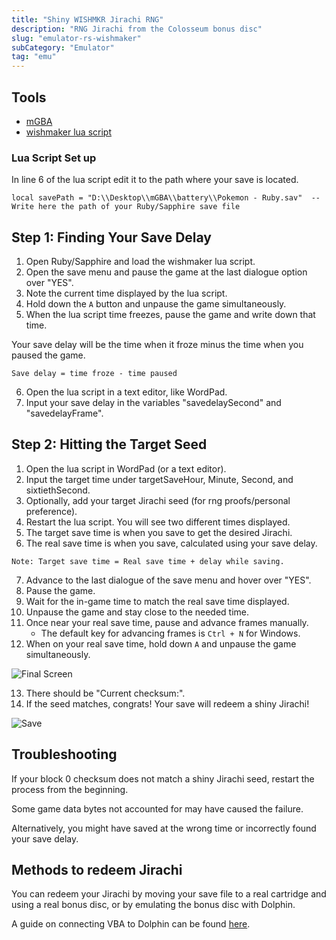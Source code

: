 ```yaml
---
title: "Shiny WISHMKR Jirachi RNG"
description: "RNG Jirachi from the Colosseum bonus disc"
slug: "emulator-rs-wishmaker"
subCategory: "Emulator"
tag: "emu"
---
```


## Tools

- [mGBA](/mgba-setup)
- [wishmaker lua script](https://github.com/Real96/PokeLua/blob/main/Gen%203/mGBA/RS_RNG_Checksums_mGBA.lua)

### Lua Script Set up

In line 6 of the lua script edit it to the path where your save is located.

```
local savePath = "D:\\Desktop\\mGBA\\battery\\Pokemon - Ruby.sav"  -- Write here the path of your Ruby/Sapphire save file
```

## Step 1: Finding Your Save Delay

1. Open Ruby/Sapphire and load the wishmaker lua script.
2. Open the save menu and pause the game at the last dialogue option over "YES".
3. Note the current time displayed by the lua script.
4. Hold down the `A` button and unpause the game simultaneously.
5. When the lua script time freezes, pause the game and write down that time.

Your save delay will be the time when it froze minus the time when you paused the game.

`Save delay = time froze - time paused`

6. Open the lua script in a text editor, like WordPad.
7. Input your save delay in the variables "savedelaySecond" and "savedelayFrame".

## Step 2: Hitting the Target Seed

1. Open the lua script in WordPad (or a text editor).
2. Input the target time under targetSaveHour, Minute, Second, and sixtiethSecond.
3. Optionally, add your target Jirachi seed (for rng proofs/personal preference).
4. Restart the lua script. You will see two different times displayed.
5. The target save time is when you save to get the desired Jirachi.
6. The real save time is when you save, calculated using your save delay.

```
Note: Target save time = Real save time + delay while saving.
```

7. Advance to the last dialogue of the save menu and hover over "YES".
8. Pause the game.
9. Wait for the in-game time to match the real save time displayed.
10. Unpause the game and stay close to the needed time.
11. Once near your real save time, pause and advance frames manually.
    - The default key for advancing frames is `Ctrl + N` for Windows.
12. When on your real save time, hold down `A` and unpause the game simultaneously.

![Final Screen](/images/Ruby-Sapphire/Wishmaker/Final-Screen.png)

13. There should be "Current checksum:".
14. If the seed matches, congrats! Your save will redeem a shiny Jirachi!

![Save](/images/Ruby-Sapphire/Wishmaker/Save.png)

## Troubleshooting

If your block 0 checksum does not match a shiny Jirachi seed, restart the process from the beginning.

Some game data bytes not accounted for may have caused the failure.

Alternatively, you might have saved at the wrong time or incorrectly found your save delay.

## Methods to redeem Jirachi

You can redeem your Jirachi by moving your save file to a real cartridge and using a real bonus disc, or by emulating the bonus disc with Dolphin.

A guide on connecting VBA to Dolphin can be found [here](/misc-dolphin-connect-vba).
